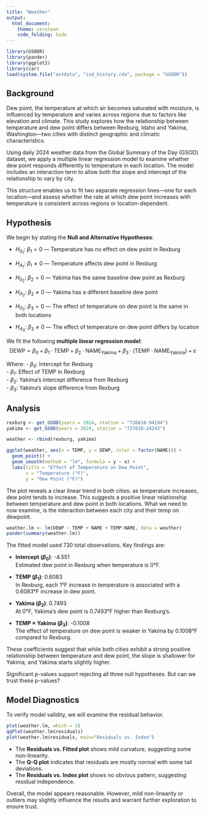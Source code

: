 ```yaml
---
title: "Weather"
output: 
  html_document:
    theme: cerulean
    code_folding: hide
---
```


```r
library(GSODR)
library(pander)
library(ggplot2)
library(car)
load(system.file("extdata", "isd_history.rda", package = "GSODR"))
```

## Background

Dew point, the temperature at which air becomes saturated with moisture, is influenced by temperature and varies across regions due to factors like elevation and climate. This study explores how the relationship between temperature and dew point differs between Rexburg, Idaho and Yakima, Washington—two cities with distinct geographic and climatic characteristics.

Using daily 2024 weather data from the Global Summary of the Day (GSOD) dataset, we apply a multiple linear regression model to examine whether dew point responds differently to temperature in each location. The model includes an interaction term to allow both the slope and intercept of the relationship to vary by city.

This structure enables us to fit two separate regression lines—one for each location—and assess whether the rate at which dew point increases with temperature is consistent across regions or location-dependent.

## Hypothesis

We begin by stating the **Null and Alternative Hypotheses**:

- $H_{0_1}$: $\beta_1 = 0$ — Temperature has no effect on dew point in Rexburg  
- $H_{A_1}$: $\beta_1 \ne 0$ — Temperature affects dew point in Rexburg  

- $H_{0_2}$: $\beta_2 = 0$ — Yakima has the same baseline dew point as Rexburg  
- $H_{A_2}$: $\beta_2 \ne 0$ — Yakima has a different baseline dew point  

- $H_{0_3}$: $\beta_3 = 0$ — The effect of temperature on dew point is the same in both locations  
- $H_{A_3}$: $\beta_3 \ne 0$ — The effect of temperature on dew point differs by location  

We fit the following **multiple linear regression model**:
$$
\text{DEWP} = \beta_0 + \beta_1 \cdot \text{TEMP} + \beta_2 \cdot \text{NAME}_{\text{Yakima}} + \beta_3 \cdot (\text{TEMP} \cdot \text{NAME}_{\text{Yakima}}) + \varepsilon
$$

Where:
- $\beta_0$: Intercept for Rexburg  
- $\beta_1$: Effect of TEMP in Rexburg  
- $\beta_2$: Yakima's intercept difference from Rexburg  
- $\beta_3$: Yakima's slope difference from Rexburg  

## Analysis

```r
rexburg <- get_GSOD(years = 2024, station = "726818-94194")
yakima <- get_GSOD(years = 2024, station = "727810-24243")

weather <- rbind(rexburg, yakima)

ggplot(weather, aes(x = TEMP, y = DEWP, color = factor(NAME))) +
  geom_point() +
  geom_smooth(method = "lm", formula = y ~ x) +
  labs(title = "Effect of Temperature on Dew Point",
       x = "Temperature (°F)",
       y = "Dew Point (°F)")
```

The plot reveals a clear linear trend in both cities: as temperature increases, dew point tends to increase. This suggests a positive linear relationship between temperature and dew point in both locations. What we need to now examine, is the interaction between each city and their temp on dewpoint.

```r
weather.lm <- lm(DEWP ~ TEMP + NAME + TEMP:NAME, data = weather)
pander(summary(weather.lm))
```

The fitted model used 730 total observations. 
Key findings are:

- **Intercept ($\beta_0$)**: -4.551  
  Estimated dew point in Rexburg when temperature is 0°F.

- **TEMP ($\beta_1$)**: 0.6083  
  In Rexburg, each 1°F increase in temperature is associated with a 0.6083°F increase in dew point.

- **Yakima ($\beta_2$)**: 0.7493  
  At 0°F, Yakima’s dew point is 0.7493°F higher than Rexburg’s.

- **TEMP × Yakima ($\beta_3$)**: -0.1008  
  The effect of temperature on dew point is weaker in Yakima by 0.1008°F compared to Rexburg.

These coefficients suggest that while both cities exhibit a strong positive relationship between temperature and dew point, the slope is shallower for Yakima, and Yakima starts slightly higher.

Significant p-values support rejecting all three null hypotheses. But can we trust these p-values?

## Model Diagnostics

To verify model validity, we will examine the residual behavior.

```r
plot(weather.lm, which = 1)
qqPlot(weather.lm$residuals)
plot(weather.lm$residuals, main="Residuals vs. Index")
```

- The **Residuals vs. Fitted plot** shows mild curvature, suggesting some non-linearity.
- The **Q-Q plot** indicates that residuals are mostly normal with some tail deviations.
- The **Residuals vs. Index plot** shows no obvious pattern, suggesting residual independence.

Overall, the model appears reasonable. However, mild non-linearity or outliers may slightly influence the results and warrant further exploration to ensure trust.
